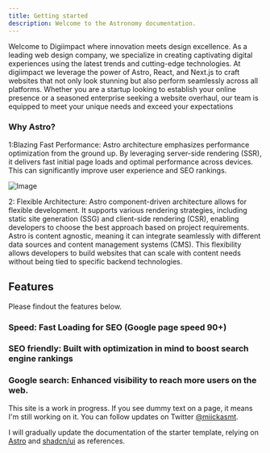 ```yaml
---
title: Getting started
description: Welcome to the Astronomy documentation.
---
```


Welcome to Digiimpact where innovation meets design excellence. As a leading web design company, we specialize in creating captivating digital experiences using the latest trends and cutting-edge technologies.
At digiimpact we leverage the power of Astro, React, and Next.js to craft websites that not only look stunning but also perform seamlessly across all platforms. Whether you are a startup looking to establish your online presence or a seasoned enterprise seeking a website overhaul, our team is equipped to meet your unique needs and exceed your expectations

### Why Astro?

1:Blazing Fast Performance: Astro architecture emphasizes performance optimization from the ground up. By leveraging server-side rendering (SSR), it delivers fast initial page loads and optimal performance across devices. This can significantly improve user experience and SEO rankings.

<img
	class="rounded-lg overflow-hidden border"
	src="/astro.png"
	width={1020}
	height={510}
	alt="Image"
/>

2: Flexible Architecture: Astro component-driven architecture allows for flexible development. It supports various rendering strategies, including static site generation (SSG) and client-side rendering (CSR), enabling developers to choose the best approach based on project requirements.
Astro is content agnostic, meaning it can integrate seamlessly with different data sources and content management systems (CMS). This flexibility allows developers to build websites that can scale with content needs without being tied to specific backend technologies.

## Features

Please findout the features below.

<div className="docs-grid-cols-2 mt-6">

<Card href="/docs/documentation">

### Speed: Fast Loading for SEO (Google page speed 90+)

</Card>

<Card  href="/docs/documentation">

### SEO friendly: Built with optimization in mind to boost search engine rankings

</Card>

<Card  href="/docs/documentation">

### Google search: Enhanced visibility to reach more users on the web.

</Card>

</div>
<Callout icon="⚠️" type="warning">

This site is a work in progress. If you see dummy text on a page, it means I'm still working on it. You can follow updates on Twitter [@miickasmt](https://twitter.com/miickasmt).

</Callout>

<Callout icon="💡" type="info">

I will gradually update the documentation of the starter template, relying on [Astro](https://docs.astro.build/en/getting-started/) and [shadcn/ui](https://ui.shadcn.com/) as references.

</Callout>
